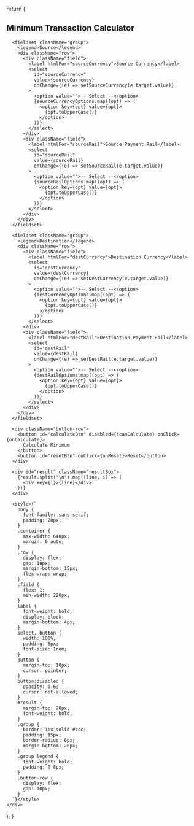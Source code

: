
  return (
    <div className="container">
      <h2>Minimum Transaction Calculator</h2>

      <fieldset className="group">
        <legend>Source</legend>
        <div className="row">
          <div className="field">
            <label htmlFor="sourceCurrency">Source Currency</label>
            <select
              id="sourceCurrency"
              value={sourceCurrency}
              onChange={(e) => setSourceCurrency(e.target.value)}
            >
              <option value="">-- Select --</option>
              {sourceCurrencyOptions.map((opt) => (
                <option key={opt} value={opt}>
                  {opt.toUpperCase()}
                </option>
              ))}
            </select>
          </div>
          <div className="field">
            <label htmlFor="sourceRail">Source Payment Rail</label>
            <select
              id="sourceRail"
              value={sourceRail}
              onChange={(e) => setSourceRail(e.target.value)}
            >
              <option value="">-- Select --</option>
              {sourceRailOptions.map((opt) => (
                <option key={opt} value={opt}>
                  {opt.toUpperCase()}
                </option>
              ))}
            </select>
          </div>
        </div>
      </fieldset>

      <fieldset className="group">
        <legend>Destination</legend>
        <div className="row">
          <div className="field">
            <label htmlFor="destCurrency">Destination Currency</label>
            <select
              id="destCurrency"
              value={destCurrency}
              onChange={(e) => setDestCurrency(e.target.value)}
            >
              <option value="">-- Select --</option>
              {destCurrencyOptions.map((opt) => (
                <option key={opt} value={opt}>
                  {opt.toUpperCase()}
                </option>
              ))}
            </select>
          </div>
          <div className="field">
            <label htmlFor="destRail">Destination Payment Rail</label>
            <select
              id="destRail"
              value={destRail}
              onChange={(e) => setDestRail(e.target.value)}
            >
              <option value="">-- Select --</option>
              {destRailOptions.map((opt) => (
                <option key={opt} value={opt}>
                  {opt.toUpperCase()}
                </option>
              ))}
            </select>
          </div>
        </div>
      </fieldset>

      <div className="button-row">
        <button id="calculateBtn" disabled={!canCalculate} onClick={onCalculate}>
          Calculate Minimum
        </button>
        <button id="resetBtn" onClick={onReset}>Reset</button>
      </div>

      <div id="result" className="resultBox">
        {result.split("\n").map((line, i) => (
          <div key={i}>{line}</div>
        ))}
      </div>

      <style>{`
        body {
          font-family: sans-serif;
          padding: 20px;
        }
        .container {
          max-width: 640px;
          margin: 0 auto;
        }
        .row {
          display: flex;
          gap: 10px;
          margin-bottom: 15px;
          flex-wrap: wrap;
        }
        .field {
          flex: 1;
          min-width: 220px;
        }
        label {
          font-weight: bold;
          display: block;
          margin-bottom: 4px;
        }
        select, button {
          width: 100%;
          padding: 8px;
          font-size: 1rem;
        }
        button {
          margin-top: 10px;
          cursor: pointer;
        }
        button:disabled {
          opacity: 0.6;
          cursor: not-allowed;
        }
        #result {
          margin-top: 20px;
          font-weight: bold;
        }
        .group {
          border: 1px solid #ccc;
          padding: 15px;
          border-radius: 6px;
          margin-bottom: 20px;
        }
        .group legend {
          font-weight: bold;
          padding: 0 8px;
        }
        .button-row {
          display: flex;
          gap: 10px;
        }
      `}</style>
    </div>
  );
}